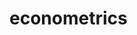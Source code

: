 # econometrics


<ul className="grid grid-cols-1 md:grid-cols-2 lg:grid-cols-3 xl:grid-cols-4 gap-4 -ml-6">

<ReferenceCard
    title="add"
    description="This page provides documentation for the 'add' function in an Econometrics"
    url="econometrics/add"
/>
<ReferenceCard
    title="bgod"
    description="This page provides the usage, parameters, and examples of the Breusch-Godfrey"
    url="econometrics/bgod"
/>
<ReferenceCard
    title="bpag"
    description="The page provides information on how to use the 'bpag' command to conduct"
    url="econometrics/bpag"
/>
<ReferenceCard
    title="clean"
    description="This documentation page provides in-depth instructions on how to clean"
    url="econometrics/clean"
/>
<ReferenceCard
    title="coint"
    description="The Coint page provides users with an explanation and guideline on how"
    url="econometrics/coint"
/>
<ReferenceCard
    title="combine"
    description="This page provides comprehensive documentation on the 'combine' function,"
    url="econometrics/combine"
/>
<ReferenceCard
    title="compare"
    description="Detailed documentation on the 'compare' function, a python command for"
    url="econometrics/compare"
/>
<ReferenceCard
    title="delete"
    description="This documentation page provides a detailed overview of how to use the"
    url="econometrics/delete"
/>
<ReferenceCard
    title="desc"
    description="Easily analyze data with the desc command in Python. Generate comprehensive"
    url="econometrics/desc"
/>
<ReferenceCard
    title="dwat"
    description="The 'dwat' documentation page provides comprehensive information about"
    url="econometrics/dwat"
/>
<ReferenceCard
    title="export"
    description="This documentation page guides you on how to use the 'export' command"
    url="econometrics/export"
/>
<ReferenceCard
    title="granger"
    description="This is a documentation page for Granger causality command in econometrics."
    url="econometrics/granger"
/>
<ReferenceCard
    title="index"
    description="This page of the documentation describes how to set a (multi)index for"
    url="econometrics/index"
/>
<ReferenceCard
    title="load"
    description="This documentation page covers the function 'load', which is utilized"
    url="econometrics/load"
/>
<ReferenceCard
    title="norm"
    description="This page provides guidelines on using the 'norm' function to test whether"
    url="econometrics/norm"
/>
<ReferenceCard
    title="ols"
    description="This page explains how to perform an OLS regression on timeseries data"
    url="econometrics/ols"
/>
<ReferenceCard
    title="panel"
    description="The documentation page provides a comprehensive guide to performing regression"
    url="econometrics/panel"
/>
<ReferenceCard
    title="plot"
    description="This page provides documentation for the 'plot' command used in Python"
    url="econometrics/plot"
/>
<ReferenceCard
    title="remove"
    description="Learn how to remove a dataset from a loaded list efficiently using our"
    url="econometrics/remove"
/>
<ReferenceCard
    title="rename"
    description="The 'rename' page in our documentation explains how to change the name"
    url="econometrics/rename"
/>
<ReferenceCard
    title="root"
    description="This page provides detailed info on running unit root tests on a column"
    url="econometrics/root"
/>
<ReferenceCard
    title="show"
    description="This documentation page provides a detailed overview of the 'show' function"
    url="econometrics/show"
/>
<ReferenceCard
    title="type"
    description="Learn how to show the type of the columns of your dataset or change the"
    url="econometrics/type"
/>
</ul>
